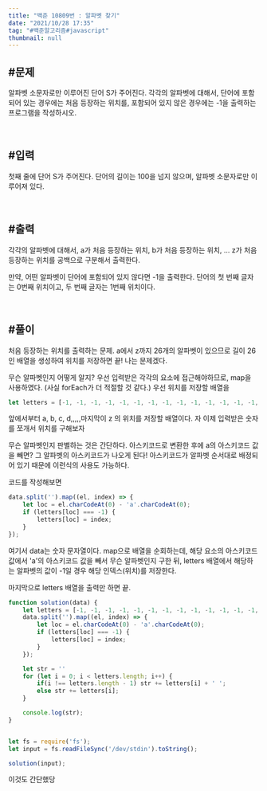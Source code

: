 ```yaml
---
title: "백준 10809번 : 알파벳 찾기"
date: "2021/10/28 17:35"
tag: "#백준알고리즘#javascript"
thumbnail: null
---
```


## #문제

알파벳 소문자로만 이루어진 단어 S가 주어진다. 각각의 알파벳에 대해서, 단어에 포함되어 있는 경우에는 처음 등장하는 위치를, 포함되어 있지 않은 경우에는 -1을 출력하는 프로그램을 작성하시오.

<br/>

## #입력

첫째 줄에 단어 S가 주어진다. 단어의 길이는 100을 넘지 않으며, 알파벳 소문자로만 이루어져 있다.

<br/>

## #출력

각각의 알파벳에 대해서, a가 처음 등장하는 위치, b가 처음 등장하는 위치, ... z가 처음 등장하는 위치를 공백으로 구분해서 출력한다.

만약, 어떤 알파벳이 단어에 포함되어 있지 않다면 -1을 출력한다. 단어의 첫 번째 글자는 0번째 위치이고, 두 번째 글자는 1번째 위치이다.

<br/>

## #풀이

처음 등장하는 위치를 출력하는 문제. a에서 z까지 26개의 알파벳이 있으므로 길이 26인 배열을 생성하여 위치를 저장하면 끝! 나는 문제겠다.

무슨 알파벳인지 어떻게 알지? 우선 입력받은 각각의 요소에 접근해야하므로, map을 사용하였다. (사실 forEach가 더 적절할 것 같다.) 우선 위치를 저장할 배열을 

```javascript
let letters = [-1, -1, -1, -1, -1, -1, -1, -1, -1, -1, -1, -1, -1, -1, -1, -1, -1, -1, -1, -1, -1, -1, -1, -1, -1, -1];
```

앞에서부터 a, b, c, d,,,,,마지막이 z 의 위치를 저장할 배열이다. 자 이제 입력받은 숫자를 쪼개서 위치를 구해보자

무슨 알파벳인지 판별하는 것은 간단하다. 아스키코드로 변환한 후에 a의 아스키코드 값을 빼면? 그 알파벳의 아스키코드가 나오게 된다! 아스키코드가 알파벳 순서대로 배정되어 있기 때문에 이런식의 사용도 가능하다.

코드를 작성해보면

```javascript
data.split('').map((el, index) => {
    let loc = el.charCodeAt(0) - 'a'.charCodeAt(0);
    if (letters[loc] === -1) {
        letters[loc] = index;
    } 
});
```

여기서 data는 숫자 문자열이다. map으로 배열을 순회하는데, 해당 요소의 아스키코드 값에서 'a'의 아스키코드 값을 빼서 무슨 알파벳인지 구한 뒤, letters 배열에서 해당하는 알파벳의 값이 -1일 경우 해당 인덱스(위치)를 저장한다.

마지막으로 letters 배열을 출력만 하면 끝.

```javascript
function solution(data) {
    let letters = [-1, -1, -1, -1, -1, -1, -1, -1, -1, -1, -1, -1, -1, -1, -1, -1, -1, -1, -1, -1, -1, -1, -1, -1, -1, -1];
    data.split('').map((el, index) => {
        let loc = el.charCodeAt(0) - 'a'.charCodeAt(0);
        if (letters[loc] === -1) {
            letters[loc] = index;
        } 
    });

    let str = ''
    for (let i = 0; i < letters.length; i++) {
        if(i !== letters.length - 1) str += letters[i] + ' ';
        else str += letters[i];
    }

    console.log(str);
}


let fs = require('fs');
let input = fs.readFileSync('/dev/stdin').toString();

solution(input);
```

이것도 간단했당